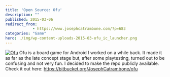 ```yaml
---
title: 'Open Source: Ofu'
description: ""
published: 2015-03-06
redirect_from: 
            - https://www.josephcatrambone.com/?p=683
categories: "Game"
hero: ./img/wp-content-uploads-2015-03-ofu_ic_launcher.png
---
```

[](https://bitbucket.org/JosephCatrambone/ofu)[![Ofu](./img/wp-content-uploads-2015-03-ofu_ic_launcher.png)](https://bitbucket.org/JosephCatrambone/ofu) Ofu is a board game for Android I worked on a while back. It made it as far as the late concept stage but, after some playtesting, turned out to be confusing and not very fun. I decided to make the repo publicly available. Check it out here: <https://bitbucket.org/JosephCatrambone/ofu>
